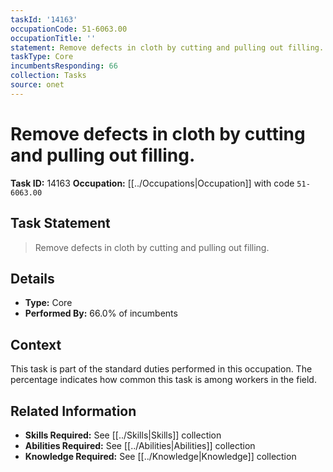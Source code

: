 ```yaml
---
taskId: '14163'
occupationCode: 51-6063.00
occupationTitle: ''
statement: Remove defects in cloth by cutting and pulling out filling.
taskType: Core
incumbentsResponding: 66
collection: Tasks
source: onet
---
```

# Remove defects in cloth by cutting and pulling out filling.

**Task ID:** 14163
**Occupation:** [[../Occupations|Occupation]] with code `51-6063.00`

## Task Statement

> Remove defects in cloth by cutting and pulling out filling.

## Details

- **Type:** Core
- **Performed By:** 66.0% of incumbents

## Context

This task is part of the standard duties performed in this occupation. The percentage indicates how common this task is among workers in the field.

## Related Information

- **Skills Required:** See [[../Skills|Skills]] collection
- **Abilities Required:** See [[../Abilities|Abilities]] collection
- **Knowledge Required:** See [[../Knowledge|Knowledge]] collection
